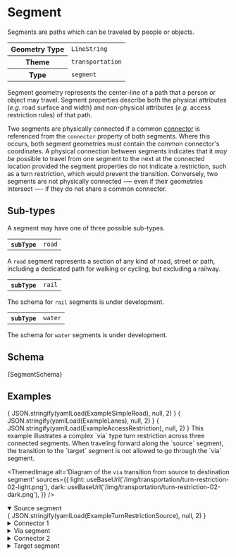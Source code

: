 

# Segment

Segments are paths which can be traveled by people or objects.

<table>
  <tr>
    <th>Geometry Type</th>
    <td><code>LineString</code></td>
  </tr>
  <tr>
    <th>Theme</th>
    <td><code>transportation</code></td>
  </tr>
  <tr>
    <th>Type</th>
    <td><code>segment</code></td>
  </tr>
</table>

Segment geometry represents the center-line of a path that a person or object may
travel. Segment properties describe both the physical attributes
(*e.g.* road surface and width) and non-physical attributes (*e.g.*
access restriction rules) of that path.

Two segments are physically connected if a common [connector](connector)
is referenced from the `connector` property of both segments. Where
this occurs, both segment geometries must contain the common connector's
coordinates. A physical connection between segments indicates that it
*may be* possible to travel from one segment to the next at the
connected location provided the segment properties do not indicate a
restriction, such as a turn restriction, which would prevent the
transition. Conversely, two segments are not physically connected -— even if their geometries intersect —- if they do not share a common connector.

## Sub-types

A segment may have one of three possible sub-types.

<Tabs>
  <TabItem value="road" label="Road" default>
    <table>
      <tr>
        <th><code>subType</code></th>
        <td><code>road</code></td>
      </tr>
    </table>

A `road` segment represents a section of any kind of road, street or
path, including a dedicated path for walking or cycling, but excluding
a railway.

<!--
TODO: Uncomment this paragraph once roads index page is ready for primetime.

To learn the core concepts of roads, see the
[Roads](/themes/transportation/roads/index) section of the
[transportation](/themes/transportation/index) theme concepts page.
-->
  </TabItem>
  <TabItem value="rail" label="Railway">
    <table>
      <tr>
        <th><code>subType</code></th>
        <td><code>rail</code></td>
      </tr>
    </table>

The schema for `rail` segments is under development.
  </TabItem>
  <TabItem value="water" label="Waterway">
    <table>
      <tr>
        <th><code>subType</code></th>
        <td><code>water</code></td>
      </tr>
    </table>

The schema for `water` segments is under development.
  </TabItem>
</Tabs>

## Schema

<Tabs>
  <TabItem value="browsable" label="Browsable" default>
    <JSONSchemaViewer schema={ yamlLoad(SegmentSchema) } resolverOptions={ generateResolverOptions({remote: true, yamlBasePath: '/transportation'})}/>
  </TabItem>
  <TabItem value="yaml" label="YAML" default>
    <CodeBlock language="jsx">{SegmentSchema}</CodeBlock>
  </TabItem>
</Tabs>

## Examples

<Tabs>
  <TabItem value="simple-road" label="Simple Road" default>
    <CodeBlock language="json">{ JSON.stringify(yamlLoad(ExampleSimpleRoad), null, 2) }</CodeBlock>
  </TabItem>

  <TabItem value="lanes" label="Lanes" default>
      <CodeBlock language="json">{ JSON.stringify(yamlLoad(ExampleLanes), null, 2) }</CodeBlock>
  </TabItem>

  <TabItem value="accessRestrictions" label="Access Restrictions" default>
    <CodeBlock language="json">{ JSON.stringify(yamlLoad(ExampleAccessRestriction), null, 2) }</CodeBlock>
  </TabItem>

  <TabItem value="turnRestrictions" label="Turn Restrictions" default>
    This example illustrates a complex `via` type turn restriction across three
    connected segments. When traveling forward along the `source` segment, the transition to the `target` segment is not allowed to go through the `via` segment.

<div style={{textAlign: 'center'}}>

<ThemedImage
  alt='Diagram of the `via` transition from source to destination segment'
  sources={{
    light: useBaseUrl('/img/transportation/turn-restriction-02-light.png'),
    dark: useBaseUrl('/img/transportation/turn-restriction-02-dark.png'),
  }}
/>

</div>

<details open>
<summary>Source segment</summary>
<CodeBlock language="json">{ JSON.stringify(yamlLoad(ExampleTurnRestrictionSource), null, 2) }</CodeBlock>
</details>

<details>
<summary>Connector 1</summary>
<CodeBlock language="json">{ JSON.stringify(yamlLoad(ExampleTurnRestrictionConnector1), null, 2) }</CodeBlock>
</details>

<details>
<summary>Via segment</summary>
<CodeBlock language="json">{ JSON.stringify(yamlLoad(ExampleTurnRestrictionVia), null, 2) }</CodeBlock>
</details>

<details>
<summary>Connector 2</summary>
<CodeBlock language="json">{ JSON.stringify(yamlLoad(ExampleTurnRestrictionConnector2), null, 2) }</CodeBlock>
</details>

<details>
<summary>Target segment</summary>
<CodeBlock language="json">{ JSON.stringify(yamlLoad(ExampleTurnRestrictionTarget), null, 2) }</CodeBlock>
</details>
  </TabItem>
</Tabs>
